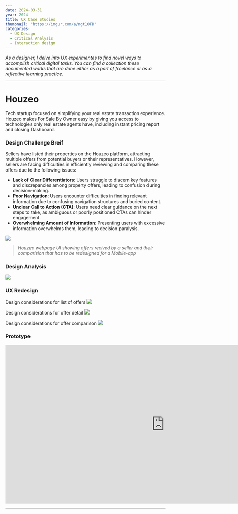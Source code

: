```yaml
---
date: 2024-03-31
year: 2024
title: UX Case Studies
thumbnail: "https://imgur.com/a/ngt1OFD"
categories:
  - UX Design
  - Critical Analysis
  - Interaction design
---
```



*As a designer, I delve into UX experimentes to find novel ways to accomplish critical digital tasks. 
You can find a collection these documented works that are done either as a part of freelance or as a reflective learning practice*. 

____


# Houzeo
Tech startup focused on simplifying your real estate transaction experience. Houzeo makes For Sale By Owner easy by giving you access to technologies 
only real estate agents have, including instant pricing report and closing Dashboard.

### Design Challenge Breif
Sellers  have listed their properties on the Houzeo platform, attracting  multiple offers from potential buyers or their representatives. However, sellers are facing difficulties in efficiently reviewing and comparing these offers due to the following issues:

- **Lack of Clear Differentiators**: Users struggle to discern key features and discrepancies among property offers, leading to confusion during decision-making.  
- **Poor Navigation**: Users encounter difficulties in finding relevant information due to confusing navigation structures and buried content.
- **Unclear Call to Action (CTA)**: Users need clear guidance on the next steps to take, as ambiguous or poorly positioned CTAs can hinder engagement.
- **Overwhelming Amount of Information**: Presenting users with excessive information overwhelms them, leading to decision paralysis.

![](../../assets/projects/ux-case-studies/houzeo.png) 
> *Houzeo webpage UI showing offers recived by a seller and their comparision that has to be redesigned for a Mobile-app*




### Design Analysis
![](../../assets/projects/ux-case-studies/houzen-analysis.png)




### UX Redesign 
Design considerations for list of offers
![](../../assets/projects/ux-case-studies/houzeo-screen1.png)

Design considerations for offer detail
![](../../assets/projects/ux-case-studies/houzeo-screen2.png)

Design considerations for offer comparison
![](../../assets/projects/ux-case-studies/houzeo-screen3.png)




### Prototype

<iframe width="1000" height="500" src="https://www.youtube.com/embed/a0Fdk90hCW4" title="" frameborder="0" allow="accelerometer; autoplay; clipboard-write; encrypted-media; gyroscope; picture-in-picture; web-share" referrerpolicy="strict-origin-when-cross-origin" allowfullscreen></iframe>


_______
